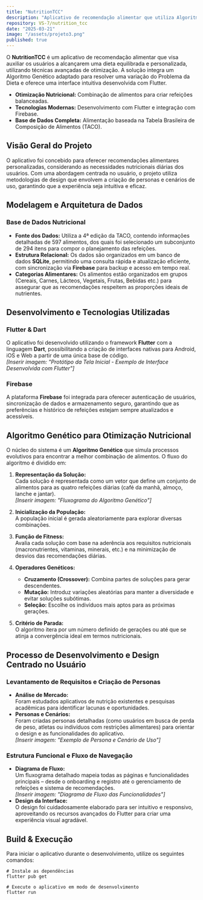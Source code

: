 ```yaml
---
title: "NutritionTCC"
description: "Aplicativo de recomendação alimentar que utiliza Algoritmo Genético para otimização nutricional, integrando Flutter, Firebase e uma base de dados nutricional extraída da TACO."
repository: VS-7/nutrition_tcc
date: "2025-03-21"
image: "/assets/projeto3.png"
published: true
---
```


O **NutritionTCC** é um aplicativo de recomendação alimentar que visa auxiliar os usuários a alcançarem uma dieta equilibrada e personalizada, utilizando técnicas avançadas de otimização. A solução integra um Algoritmo Genético adaptado para resolver uma variação do Problema da Dieta e oferece uma interface intuitiva desenvolvida com Flutter.

- **Otimização Nutricional:** Combinação de alimentos para criar refeições balanceadas.
- **Tecnologias Modernas:** Desenvolvimento com Flutter e integração com Firebase.
- **Base de Dados Completa:** Alimentação baseada na Tabela Brasileira de Composição de Alimentos (TACO).

## Visão Geral do Projeto

O aplicativo foi concebido para oferecer recomendações alimentares personalizadas, considerando as necessidades nutricionais diárias dos usuários. Com uma abordagem centrada no usuário, o projeto utiliza metodologias de design que envolvem a criação de personas e cenários de uso, garantindo que a experiência seja intuitiva e eficaz.

## Modelagem e Arquitetura de Dados

### Base de Dados Nutricional
- **Fonte dos Dados:** Utiliza a 4ª edição da TACO, contendo informações detalhadas de 597 alimentos, dos quais foi selecionado um subconjunto de 294 itens para compor o planejamento das refeições.
- **Estrutura Relacional:** Os dados são organizados em um banco de dados **SQLite**, permitindo uma consulta rápida e atualização eficiente, com sincronização via **Firebase** para backup e acesso em tempo real.
- **Categorias Alimentares:** Os alimentos estão organizados em grupos (Cereais, Carnes, Lácteos, Vegetais, Frutas, Bebidas etc.) para assegurar que as recomendações respeitem as proporções ideais de nutrientes.

## Desenvolvimento e Tecnologias Utilizadas

### Flutter & Dart
O aplicativo foi desenvolvido utilizando o framework **Flutter** com a linguagem **Dart**, possibilitando a criação de interfaces nativas para Android, iOS e Web a partir de uma única base de código.  
*[Inserir imagem: "Protótipo da Tela Inicial - Exemplo de Interface Desenvolvida com Flutter"]*

### Firebase
A plataforma **Firebase** foi integrada para oferecer autenticação de usuários, sincronização de dados e armazenamento seguro, garantindo que as preferências e histórico de refeições estejam sempre atualizados e acessíveis.

## Algoritmo Genético para Otimização Nutricional

O núcleo do sistema é um **Algoritmo Genético** que simula processos evolutivos para encontrar a melhor combinação de alimentos. O fluxo do algoritmo é dividido em:

1. **Representação da Solução:**  
   Cada solução é representada como um vetor que define um conjunto de alimentos para as quatro refeições diárias (café da manhã, almoço, lanche e jantar).  
   *[Inserir imagem: "Fluxograma do Algoritmo Genético"]*

2. **Inicialização da População:**  
   A população inicial é gerada aleatoriamente para explorar diversas combinações.

3. **Função de Fitness:**  
   Avalia cada solução com base na aderência aos requisitos nutricionais (macronutrientes, vitaminas, minerais, etc.) e na minimização de desvios das recomendações diárias.

4. **Operadores Genéticos:**  
   - **Cruzamento (Crossover):** Combina partes de soluções para gerar descendentes.
   - **Mutação:** Introduz variações aleatórias para manter a diversidade e evitar soluções subótimas.
   - **Seleção:** Escolhe os indivíduos mais aptos para as próximas gerações.

5. **Critério de Parada:**  
   O algoritmo itera por um número definido de gerações ou até que se atinja a convergência ideal em termos nutricionais.

## Processo de Desenvolvimento e Design Centrado no Usuário

### Levantamento de Requisitos e Criação de Personas
- **Análise de Mercado:**  
  Foram estudados aplicativos de nutrição existentes e pesquisas acadêmicas para identificar lacunas e oportunidades.
- **Personas e Cenários:**  
  Foram criadas personas detalhadas (como usuários em busca de perda de peso, atletas ou indivíduos com restrições alimentares) para orientar o design e as funcionalidades do aplicativo.  
  *[Inserir imagem: "Exemplo de Persona e Cenário de Uso"]*

### Estrutura Funcional e Fluxo de Navegação
- **Diagrama de Fluxo:**  
  Um fluxograma detalhado mapeia todas as páginas e funcionalidades principais – desde o onboarding e registro até o gerenciamento de refeições e sistema de recomendações.  
  *[Inserir imagem: "Diagrama de Fluxo das Funcionalidades"]*
- **Design da Interface:**  
  O design foi cuidadosamente elaborado para ser intuitivo e responsivo, aproveitando os recursos avançados do Flutter para criar uma experiência visual agradável.

## Build & Execução

Para iniciar o aplicativo durante o desenvolvimento, utilize os seguintes comandos:

```sh-session
# Instale as dependências
flutter pub get

# Execute o aplicativo em modo de desenvolvimento
flutter run
